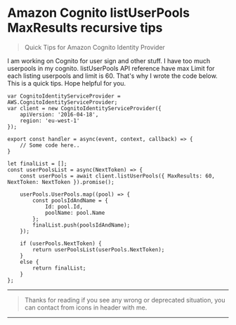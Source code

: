 # Amazon Cognito listUserPools MaxResults recursive tips

> Quick Tips for Amazon Cognito Identity Provider
		
I am working on Cognito for user sign and other stuff. I have too much userpools in my cognito. listUserPools API reference have max Limit for each listing userpools and limit is 60.
That's why I wrote the code below. This is a quick tips. Hope helpful for you.

```
var CognitoIdentityServiceProvider = AWS.CognitoIdentityServiceProvider;
var client = new CognitoIdentityServiceProvider({
    apiVersion: '2016-04-18',
    region: 'eu-west-1'
});

export const handler = async(event, context, callback) => {
    // Some code here..
}

let finalList = [];
const userPoolsList = async(NextToken) => {
    const userPools = await client.listUserPools({ MaxResults: 60, NextToken: NextToken }).promise();

    userPools.UserPools.map((pool) => {
        const poolsIdAndName = {
            Id: pool.Id,
            poolName: pool.Name
        };
        finalList.push(poolsIdAndName);
    });

    if (userPools.NextToken) {
        return userPoolsList(userPools.NextToken);
    }
    else {
        return finalList;
    }
};
```
----

> Thanks for reading if you see any wrong or deprecated situation, you can contact from icons in header with me.

----
